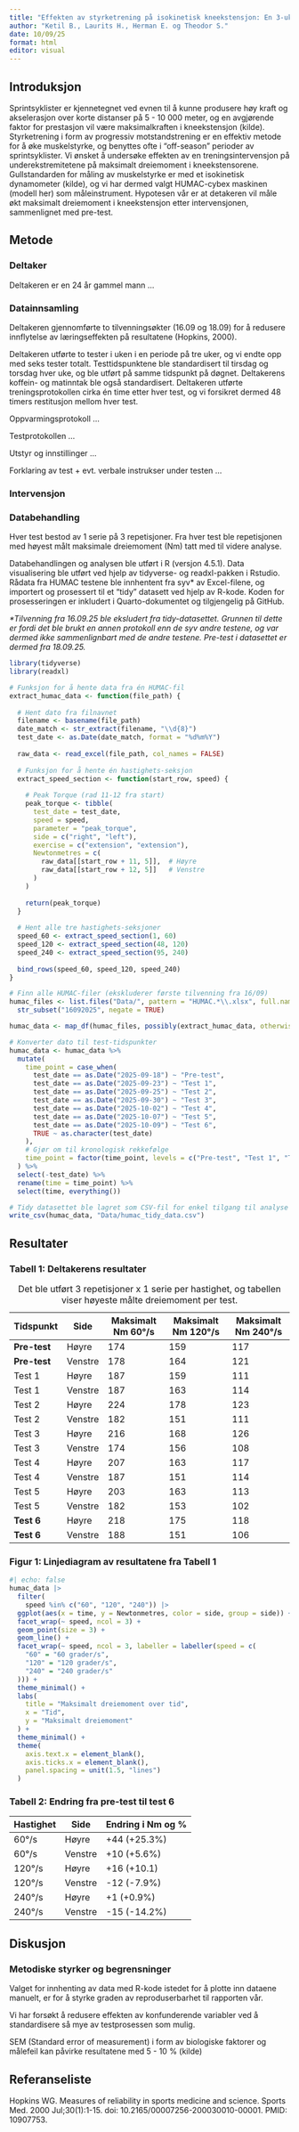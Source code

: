 ```yaml
---
title: "Effekten av styrketrening på isokinetisk kneekstensjon: En 3-ukers case-studie"
author: "Ketil B., Laurits H., Herman E. og Theodor S."
date: 10/09/25
format: html
editor: visual
---
```


## Introduksjon

Sprintsyklister er kjennetegnet ved evnen til å kunne produsere høy kraft og akselerasjon over korte distanser på 5 - 10 000 meter, og en avgjørende faktor for prestasjon vil være maksimalkraften i kneekstensjon (kilde). Styrketrening i form av progressiv motstandstrening er en effektiv metode for å øke muskelstyrke, og benyttes ofte i "off-season" perioder av sprintsyklister. Vi ønsket å undersøke effekten av en treningsintervensjon på underekstremitetene på maksimalt dreiemoment i kneekstensorene. Gullstandarden for måling av muskelstyrke er med et isokinetisk dynamometer (kilde), og vi har dermed valgt HUMAC-cybex maskinen (modell her) som måleinstrument. Hypotesen vår er at detakeren vil måle økt maksimalt dreiemoment i kneekstensjon etter intervensjonen, sammenlignet med pre-test.

## Metode

### Deltaker

Deltakeren er en 24 år gammel mann ...

### Datainnsamling

Deltakeren gjennomførte to tilvenningsøkter (16.09 og 18.09) for å redusere innflytelse av læringseffekten på resultatene (Hopkins, 2000).

Deltakeren utførte to tester i uken i en periode på tre uker, og vi endte opp med seks tester totalt. Testtidspunktene ble standardisert til tirsdag og torsdag hver uke, og ble utført på samme tidspunkt på døgnet. Deltakerens koffein- og matinntak ble også standardisert. Deltakeren utførte treningsprotokollen cirka én time etter hver test, og vi forsikret dermed 48 timers restitusjon mellom hver test.

Oppvarmingsprotokoll ...

Testprotokollen ...

Utstyr og innstillinger ...

Forklaring av test + evt. verbale instrukser under testen ...

### Intervensjon

### Databehandling

Hver test bestod av 1 serie på 3 repetisjoner. Fra hver test ble repetisjonen med høyest målt maksimale dreiemoment (Nm) tatt med til videre analyse.

Databehandlingen og analysen ble utført i R (versjon 4.5.1). Data visualisering ble utført ved hjelp av tidyverse- og readxl-pakken i Rstudio. Rådata fra HUMAC testene ble innhentent fra syv\* av Excel-filene, og importert og prosessert til et "tidy" datasett ved hjelp av R-kode. Koden for prosesseringen er inkludert i Quarto-dokumentet og tilgjengelig på GitHub.

*\*Tilvenning fra 16.09.25 ble eksludert fra tidy-datasettet. Grunnen til dette er fordi det ble brukt en annen protokoll enn de syv andre testene, og var dermed ikke sammenlignbart med de andre testene. Pre-test i datasettet er dermed fra 18.09.25.*

```r
library(tidyverse)
library(readxl)
```

```r
# Funksjon for å hente data fra én HUMAC-fil 
extract_humac_data <- function(file_path) {
  
  # Hent dato fra filnavnet
  filename <- basename(file_path)
  date_match <- str_extract(filename, "\\d{8}")
  test_date <- as.Date(date_match, format = "%d%m%Y")
  
  raw_data <- read_excel(file_path, col_names = FALSE)
  
  # Funksjon for å hente én hastighets-seksjon
  extract_speed_section <- function(start_row, speed) {
    
    # Peak Torque (rad 11-12 fra start)
    peak_torque <- tibble(
      test_date = test_date,
      speed = speed,
      parameter = "peak_torque",
      side = c("right", "left"),
      exercise = c("extension", "extension"),
      Newtonmetres = c(
        raw_data[[start_row + 11, 5]],  # Høyre 
        raw_data[[start_row + 12, 5]]   # Venstre 
      )
    )
    
    return(peak_torque)
  }
  
  # Hent alle tre hastighets-seksjoner
  speed_60 <- extract_speed_section(1, 60)
  speed_120 <- extract_speed_section(48, 120)
  speed_240 <- extract_speed_section(95, 240)
  
  bind_rows(speed_60, speed_120, speed_240)
}

# Finn alle HUMAC-filer (ekskluderer første tilvenning fra 16/09)
humac_files <- list.files("Data/", pattern = "HUMAC.*\\.xlsx", full.names = TRUE) %>%
  str_subset("16092025", negate = TRUE)

humac_data <- map_df(humac_files, possibly(extract_humac_data, otherwise = NULL))

# Konverter dato til test-tidspunkter
humac_data <- humac_data %>%
  mutate(
    time_point = case_when(
      test_date == as.Date("2025-09-18") ~ "Pre-test",
      test_date == as.Date("2025-09-23") ~ "Test 1",
      test_date == as.Date("2025-09-25") ~ "Test 2",
      test_date == as.Date("2025-09-30") ~ "Test 3",
      test_date == as.Date("2025-10-02") ~ "Test 4",
      test_date == as.Date("2025-10-07") ~ "Test 5",
      test_date == as.Date("2025-10-09") ~ "Test 6",
      TRUE ~ as.character(test_date)
    ),
    # Gjør om til kronologisk rekkefølge
    time_point = factor(time_point, levels = c("Pre-test", "Test 1", "Test 2", "Test 3", "Test 4", "Test 5", "Test 6"))
  ) %>%
  select(-test_date) %>%
  rename(time = time_point) %>%
  select(time, everything())

# Tidy datasettet ble lagret som CSV-fil for enkel tilgang til analyse
write_csv(humac_data, "Data/humac_tidy_data.csv")
```

## Resultater

### Tabell 1: Deltakerens resultater 

| Tidspunkt | Side | Maksimalt Nm 60°/s | Maksimalt Nm 120°/s | Maksimalt Nm 240°/s |
|------------------|--|-------------------------------|---------------------------------|--------------------------------|
| **Pre-test** | Høyre | 174 | 159 | 117 |
| **Pre-test** | Venstre | 178 | 164 | 121 |
| Test 1 | Høyre | 187 | 159 | 111 |
| Test 1 | Venstre | 187 | 163 | 114 |
| Test 2 | Høyre | 224 | 178 | 123 |
| Test 2 | Venstre | 182 | 151 | 111 |
| Test 3 | Høyre | 216 | 168 | 126 |
| Test 3 | Venstre | 174 | 156 | 108 |
| Test 4 | Høyre | 207 | 163 | 117 |
| Test 4 | Venstre | 187 | 151 | 114 |
| Test 5 | Høyre | 203 | 163 | 113 |
| Test 5 | Venstre | 182 | 153 | 102 |
| **Test 6** | Høyre | 218 | 175 | 118 |
| **Test 6** | Venstre | 188 | 151 | 106 |

: Det ble utført 3 repetisjoner x 1 serie per hastighet, og tabellen viser høyeste målte dreiemoment per test.

### Figur 1: Linjediagram av resultatene fra Tabell 1

```r
#| echo: false
humac_data |> 
  filter(
    speed %in% c("60", "120", "240")) |>
  ggplot(aes(x = time, y = Newtonmetres, color = side, group = side)) +
  facet_wrap(~ speed, ncol = 3) +
  geom_point(size = 3) +
  geom_line() +
  facet_wrap(~ speed, ncol = 3, labeller = labeller(speed = c(
    "60" = "60 grader/s",
    "120" = "120 grader/s",
    "240" = "240 grader/s"
  ))) +
  theme_minimal() +
  labs(
    title = "Maksimalt dreiemoment over tid",
    x = "Tid",
    y = "Maksimalt dreiemoment"
  ) +
  theme_minimal() +
  theme(
    axis.text.x = element_blank(),
    axis.ticks.x = element_blank(),
    panel.spacing = unit(1.5, "lines")
  )
```

### Tabell 2: Endring fra pre-test til test 6

| Hastighet    | Side     | Endring i Nm og % |
|--------------|----------|-------------------|
| 60°/s        | Høyre    | +44 (+25.3%)      |
| 60&deg;/s    | Venstre  | +10 (+5.6%)       |
| 120&deg;/s   | Høyre    | +16 (+10.1)       |
| 120&deg;/s   | Venstre  | -12 (-7.9%)       |
| 240&deg;/s   | Høyre    | +1 (+0.9%)        |
| 240&deg;/s   | Venstre  | -15 (-14.2%)      |

## Diskusjon

### Metodiske styrker og begrensninger

Valget for innhenting av data med R-kode istedet for å plotte inn dataene manuelt, er for å styrke graden av reproduserbarhet til rapporten vår.

Vi har forsøkt å redusere effekten av konfunderende variabler ved å standardisere så mye av testprosessen som mulig.

SEM (Standard error of measurement) i form av biologiske faktorer og målefeil kan påvirke resultatene med 5 - 10 % (kilde)

## Referanseliste

Hopkins WG. Measures of reliability in sports medicine and science. Sports Med. 2000 Jul;30(1):1-15. doi: 10.2165/00007256-200030010-00001. PMID: 10907753.
